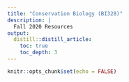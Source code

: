 ```yaml
---
title: "Conservation Biology (BI328)"
description: | 
  Fall 2020 Resources
output:
  distill::distill_article:
    toc: true
    toc_depth: 3
---
```


```r

knitr::opts_chunk$set(echo = FALSE)

```
